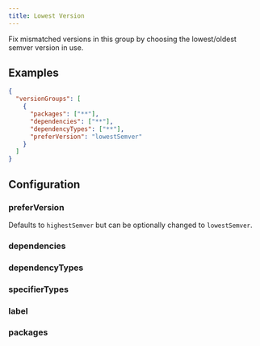 ```yaml
---
title: Lowest Version
---
```



Fix mismatched versions in this group by choosing the lowest/oldest semver version in use.

## Examples

```json title="Choose the lowest valid semver version when fixing mismatches"
{
  "versionGroups": [
    {
      "packages": ["**"],
      "dependencies": ["**"],
      "dependencyTypes": ["**"],
      "preferVersion": "lowestSemver"
    }
  ]
}
```

## Configuration

### preferVersion

<RequiredPill />

Defaults to `highestSemver` but can be optionally changed to `lowestSemver`.

### dependencies

<Dependencies />

### dependencyTypes

<DependencyTypes />

### specifierTypes

<SpecifierTypes />

### label

<Label />

### packages

<Packages />
